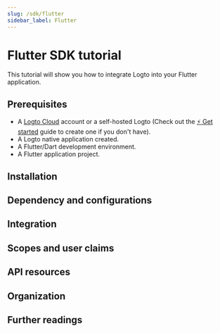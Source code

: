 ```yaml
---
slug: /sdk/flutter
sidebar_label: Flutter
---
```



# Flutter SDK tutorial

This tutorial will show you how to integrate Logto into your Flutter application.

<Tip />

## Prerequisites

- A [Logto Cloud](https://cloud.logto.io) account or a self-hosted Logto (Check out the [⚡ Get started](https://docs.logto.io/docs/tutorials/get-started/) guide to create one if you don't have).
- A Logto native application created.
- A Flutter/Dart development environment.
- A Flutter application project.

## Installation

<Installation />

## Dependency and configurations

<Dependency />

## Integration

<Integration />

## Scopes and user claims

<ScopesAndClaims />

## API resources

<ApiResources />

## Organization

<Organization />

## Further readings

<FurtherReadings />
